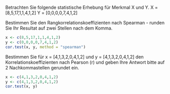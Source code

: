 Betrachten Sie folgende statistische Erhebung für Merkmal X und Y.
X = [8,5,17,1,1,4,1,2]
Y = [0,0,0,0,7,4,1,2]

Bestimmen Sie den Rangkorrelationskoeffizienten nach Spearman - runden Sie Ihr Resultat auf zwei Stellen nach dem Komma.
```r
x <- c(8,5,17,1,1,4,1,2)
y <- c(0,0,0,0,7,4,1,2)
cor.test(x, y, method = "spearman")
```

Bestimmen Sie für x = [4,1,3,2,0,4,1,2] und y = [4,1,3,2,0,4,1,2] den Korrelationskoeffizienten nach Pearson (r) und geben Ihre Antwort bitte auf 2 Nachkommastellen gerundet ein.
```r
x <- c(4,1,3,2,0,4,1,2)
y <- c(4,1,3,2,0,4,1,2)
cor.test(x, y)
```
